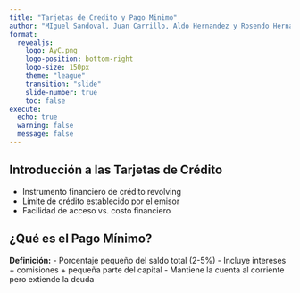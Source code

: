 ```yaml
---
title: "Tarjetas de Credito y Pago Minimo"
author: "MIguel Sandoval, Juan Carrillo, Aldo Hernandez y Rosendo Hernandez"
format:
  revealjs:
    logo: AyC.png  
    logo-position: bottom-right
    logo-size: 150px
    theme: "league"
    transition: "slide"
    slide-number: true
    toc: false
execute:
  echo: true
  warning: false
  message: false
---
```



## Introducción a las Tarjetas de Crédito

- Instrumento financiero de crédito revolving
- Límite de crédito establecido por el emisor
- Facilidad de acceso vs. costo financiero

## ¿Qué es el Pago Mínimo?

**Definición:** 
- Porcentaje pequeño del saldo total (2-5%)
- Incluye intereses + comisiones + pequeña parte del capital
- Mantiene la cuenta al corriente pero extiende la deuda
